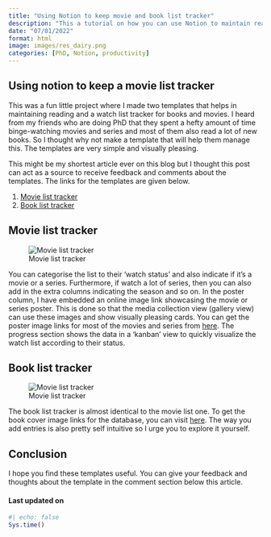```yaml
---
title: "Using Notion to keep movie and book list tracker"
description: "This a tutorial on how you can use Notion to maintain reading and watch list tracker"
date: "07/01/2022"
format: html
image: images/res_dairy.png
categories: [PhD, Notion, productivity]
---
```


## Using notion to keep a movie list tracker

This was a fun little project where I made two templates that helps in maintaining reading and a watch list tracker for books and movies. I heard from my friends who are doing PhD that they spent a hefty amount of time binge-watching movies and series and most of them also read a lot of new books. So I thought why not make a template that will help them manage this. The templates are very simple and visually pleasing.

This might be my shortest article ever on this blog but I thought this post can act as a source to receive feedback and comments about the templates. The links for the templates are given below.

1.  [Movie list tracker](https://jeweljohnson.notion.site/c13997d07e0444bd9d3caf6d068a99b2?v=602485e9f6fe4357a1db88043cfd0450)
2.  [Book list tracker](https://jeweljohnson.notion.site/9805efc31e5a4b39b1e29870f1febd1c?v=0cbadae558e140d7a7d339cb677f052f)

## Movie list tracker

::: column-page
![Movie list tracker](images/movie.png)
:::

You can categorise the list to their 'watch status' and also indicate if it's a movie or a series. Furthermore, if watch a lot of series, then you can also add in the extra columns indicating the season and so on. In the poster column, I have embedded an online image link showcasing the movie or series poster. This is done so that the media collection view (gallery view) can use these images and show visually pleasing cards. You can get the poster image links for most of the movies and series from [here](https://www.movieposterdb.com/). The progress section shows the data in a 'kanban' view to quickly visualize the watch list according to their status.

## Book list tracker

::: column-page
![Movie list tracker](images/book.png)
:::

The book list tracker is almost identical to the movie list one. To get the book cover image links for the database, you can visit [here](https://www.goodreads.com/). The way you add entries is also pretty self intuitive so I urge you to explore it yourself.

## Conclusion

I hope you find these templates useful. You can give your feedback and thoughts about the template in the comment section below this article.

#### Last updated on {.unnumbered .unlisted}

```r
#| echo: false
Sys.time()
```

<a hidden href="https://info.flagcounter.com/ynrK"><img src="https://s11.flagcounter.com/count2/ynrK/bg_000000/txt_FFFFFF/border_F0F0F0/columns_5/maxflags_25/viewers_0/labels_1/pageviews_1/flags_0/percent_0/" alt="Flag Counter" border="0"/></a>

